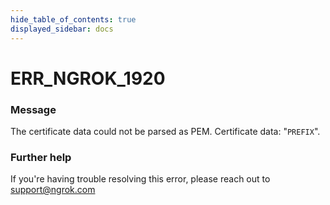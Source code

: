 ```yaml
---
hide_table_of_contents: true
displayed_sidebar: docs
---
```



# ERR_NGROK_1920

### Message
The certificate data could not be parsed as PEM. Certificate data: "`PREFIX`".

<ErrorDetails error='err_ngrok_1920' />


### Further help
If you're having trouble resolving this error, please reach out to [support@ngrok.com](mailto:support@ngrok.com?subject=Help%20with%20ERR_NGROK_1920)

